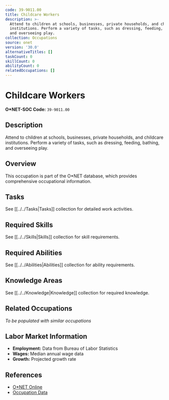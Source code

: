 ```yaml
---
code: 39-9011.00
title: Childcare Workers
description: >-
  Attend to children at schools, businesses, private households, and childcare
  institutions. Perform a variety of tasks, such as dressing, feeding, bathing,
  and overseeing play.
collection: Occupations
source: onet
version: '30.0'
alternativeTitles: []
taskCount: 0
skillCount: 0
abilityCount: 0
relatedOccupations: []
---
```

# Childcare Workers

**O*NET-SOC Code:** `39-9011.00`

## Description

Attend to children at schools, businesses, private households, and childcare institutions. Perform a variety of tasks, such as dressing, feeding, bathing, and overseeing play.

## Overview

This occupation is part of the O*NET database, which provides comprehensive occupational information.

## Tasks

See [[../../Tasks|Tasks]] collection for detailed work activities.

## Required Skills

See [[../../Skills|Skills]] collection for skill requirements.

## Required Abilities

See [[../../Abilities|Abilities]] collection for ability requirements.

## Knowledge Areas

See [[../../Knowledge|Knowledge]] collection for required knowledge.

## Related Occupations

*To be populated with similar occupations*

## Labor Market Information

- **Employment:** Data from Bureau of Labor Statistics
- **Wages:** Median annual wage data
- **Growth:** Projected growth rate

## References

- [O*NET Online](https://www.onetonline.org/link/summary/39-9011.00)
- [Occupation Data](https://www.onetcenter.org/)
